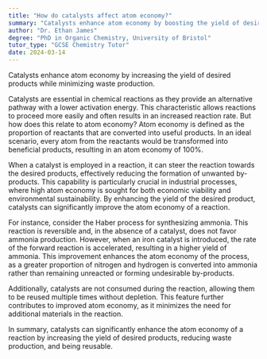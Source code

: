 ```yaml
---
title: "How do catalysts affect atom economy?"
summary: "Catalysts enhance atom economy by boosting the yield of desired products while minimizing waste production, leading to more efficient chemical processes."
author: "Dr. Ethan James"
degree: "PhD in Organic Chemistry, University of Bristol"
tutor_type: "GCSE Chemistry Tutor"
date: 2024-03-14
---
```


Catalysts enhance atom economy by increasing the yield of desired products while minimizing waste production.

Catalysts are essential in chemical reactions as they provide an alternative pathway with a lower activation energy. This characteristic allows reactions to proceed more easily and often results in an increased reaction rate. But how does this relate to atom economy? Atom economy is defined as the proportion of reactants that are converted into useful products. In an ideal scenario, every atom from the reactants would be transformed into beneficial products, resulting in an atom economy of $100\%$.

When a catalyst is employed in a reaction, it can steer the reaction towards the desired products, effectively reducing the formation of unwanted by-products. This capability is particularly crucial in industrial processes, where high atom economy is sought for both economic viability and environmental sustainability. By enhancing the yield of the desired product, catalysts can significantly improve the atom economy of a reaction.

For instance, consider the Haber process for synthesizing ammonia. This reaction is reversible and, in the absence of a catalyst, does not favor ammonia production. However, when an iron catalyst is introduced, the rate of the forward reaction is accelerated, resulting in a higher yield of ammonia. This improvement enhances the atom economy of the process, as a greater proportion of nitrogen and hydrogen is converted into ammonia rather than remaining unreacted or forming undesirable by-products.

Additionally, catalysts are not consumed during the reaction, allowing them to be reused multiple times without depletion. This feature further contributes to improved atom economy, as it minimizes the need for additional materials in the reaction.

In summary, catalysts can significantly enhance the atom economy of a reaction by increasing the yield of desired products, reducing waste production, and being reusable.
    